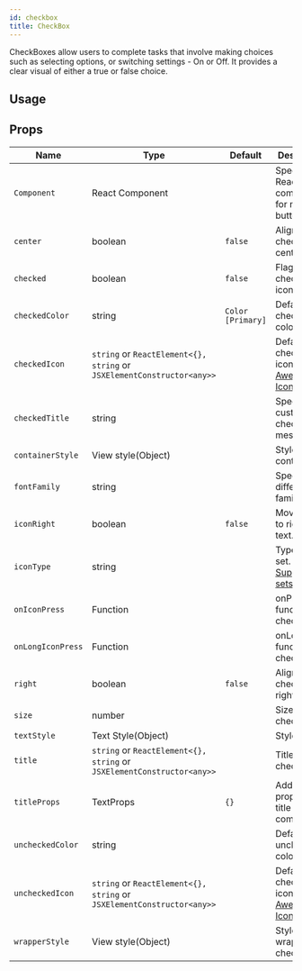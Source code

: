 ```yaml
---
id: checkbox
title: CheckBox
---
```



CheckBoxes allow users to complete tasks that involve making choices such as selecting options, or switching settings - On or Off.
It provides a clear visual of either a true or false choice.

## Usage

<Usage />

## Props

<div class='table-responsive'>

| Name              | Type                                                                   | Default           | Description                                                               |
| ----------------- | ---------------------------------------------------------------------- | ----------------- | ------------------------------------------------------------------------- |
| `Component`       | React Component                                                        |                   | Specify React Native component for main button.                           |
| `center`          | boolean                                                                | `false`           | Aligns checkbox to center.                                                |
| `checked`         | boolean                                                                | `false`           | Flag for checking the icon.                                               |
| `checkedColor`    | string                                                                 | `Color [Primary]` | Default checked color.                                                    |
| `checkedIcon`     | `string` or `ReactElement<{}, string` or `JSXElementConstructor<any>>` |                   | Default checked icon ([Font Awesome Icon](http://fontawesome.io/icons/)). |
| `checkedTitle`    | string                                                                 |                   | Specify a custom checked message.                                         |
| `containerStyle`  | View style(Object)                                                     |                   | Style of main container.                                                  |
| `fontFamily`      | string                                                                 |                   | Specify different font family.                                            |
| `iconRight`       | boolean                                                                | `false`           | Moves icon to right of text.                                              |
| `iconType`        | string                                                                 |                   | Type of icon set. [Supported sets here](icon#available-icon-sets).        |
| `onIconPress`     | Function                                                               |                   | onPress function for checkbox.                                            |
| `onLongIconPress` | Function                                                               |                   | onLongPress function for checkbox.                                        |
| `right`           | boolean                                                                | `false`           | Aligns checkbox to right.                                                 |
| `size`            | number                                                                 |                   | Size of the checkbox.                                                     |
| `textStyle`       | Text Style(Object)                                                     |                   | Style of text.                                                            |
| `title`           | `string` or `ReactElement<{}, string` or `JSXElementConstructor<any>>` |                   | Title of checkbox.                                                        |
| `titleProps`      | TextProps                                                              | `{}`              | Additional props for the title Text component.                            |
| `uncheckedColor`  | string                                                                 |                   | Default unchecked color.                                                  |
| `uncheckedIcon`   | `string` or `ReactElement<{}, string` or `JSXElementConstructor<any>>` |                   | Default checked icon ([Font Awesome Icon](http://fontawesome.io/icons/))  |
| `wrapperStyle`    | View style(Object)                                                     |                   | Style for the wrapper of checkbox.                                        |

</div>
